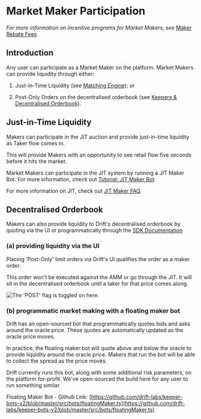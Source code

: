 # Market Maker Participation

_For more information on incentive programs for Market Makers, see_ [Maker Rebate Fees](/market-makers/maker-rebate-fees)

## Introduction

Any user can participate as a Market Maker on the platform. Market Makers can provide liquidity through either:  

1.  Just-in-Time Liquidity (see [Matching Engine](/about-v2/matching-engine)); or

2.  Post-Only Orders on the decentralised orderbook (see [Keepers & Decentralised Orderbook](/about-v2/keepers-decentralized-orderbook-faq)).

## Just-in-Time Liquidity  

Makers can participate in the JIT auction and provide just-in-time liquidity as Taker flow comes in.  

This will provide Makers with an opportunity to see retail flow five seconds before it hits the market.  

Market Makers can participate in the JIT system by running a JIT Maker Bot. For more information, check out [Tutorial: JIT Maker Bot](/tutorial-bots/trading-bots/tutorial-jit-trading-bot)

For more information on JIT, check out [JIT Maker FAQ](/about-v2/jit-maker-faq).

## Decentralised Orderbook  

Makers can also provide liquidity to Drift's decentralised orderbook by quoting via the UI or programmatically through the [SDK Documentation](/sdk-documentation)  

### (a) providing liquidity via the UI

Placing 'Post-Only' limit orders via Drift's UI qualifies the order as a maker order.  

This order won't be executed against the AMM or go through the JIT. It will sit in the decentralised orderbook until a taker for that price comes along.  

![The 'POST' flag is toggled on here.](public/assets/S3njjazK500hoUw5o2v6z_image.png)

### (b) programmatic market making with a floating maker bot

Drift has an open-sourced bot that programmatically quotes bids and asks around the oracle price. These quotes are automatically updated as the oracle price moves.  

In practice, the floating maker bot will quote above and below the oracle to provide liquidity around the oracle price. Makers that run the bot will be able to collect the spread as the price moves.  

Drift currently runs this bot, along with some additional risk parameters, on the platform for-profit. We've open-sourced the build here for any user to run something similar.  

Floating Maker Bot - Github Link: [https://github.com/drift-labs/keeper-bots-v2/blob/master/src/bots/floatingMaker.ts](https://github.com/drift-labs/keeper-bots-v2/blob/master/src/bots/floatingMaker.ts)